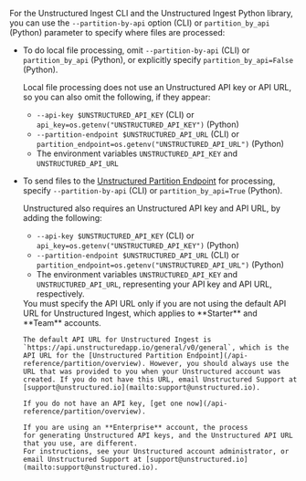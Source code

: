 For the Unstructured Ingest CLI and the Unstructured Ingest Python library, you can use the `--partition-by-api` option (CLI) or `partition_by_api` (Python) parameter to specify where files are processed:

- To do local file processing, omit `--partition-by-api` (CLI) or `partition_by_api` (Python), or explicitly specify `partition_by_api=False` (Python).

  Local file processing does not use an Unstructured API key or API URL, so you can also omit the following, if they appear:

  - `--api-key $UNSTRUCTURED_API_KEY` (CLI) or `api_key=os.getenv("UNSTRUCTURED_API_KEY")` (Python)
  - `--partition-endpoint $UNSTRUCTURED_API_URL` (CLI) or `partition_endpoint=os.getenv("UNSTRUCTURED_API_URL")` (Python)
  - The environment variables `UNSTRUCTURED_API_KEY` and `UNSTRUCTURED_API_URL`

- To send files to the [Unstructured Partition Endpoint](/api-reference/partition/overview) for processing, specify `--partition-by-api` (CLI) or `partition_by_api=True` (Python). 

  Unstructured also requires an Unstructured API key and API URL, by adding the following:

  - `--api-key $UNSTRUCTURED_API_KEY` (CLI) or `api_key=os.getenv("UNSTRUCTURED_API_KEY")` (Python)
  - `--partition-endpoint $UNSTRUCTURED_API_URL` (CLI) or `partition_endpoint=os.getenv("UNSTRUCTURED_API_URL")` (Python)
  - The environment variables `UNSTRUCTURED_API_KEY` and `UNSTRUCTURED_API_URL`, representing your API key and API URL, respectively.

  <Note>
      You must specify the API URL only if you are not using the default API URL for Unstructured Ingest, which applies to **Starter** and **Team** accounts.

      The default API URL for Unstructured Ingest is `https://api.unstructuredapp.io/general/v0/general`, which is the API URL for the [Unstructured Partition Endpoint](/api-reference/partition/overview). However, you should always use the URL that was provided to you when your Unstructured account was created. If you do not have this URL, email Unstructured Support at [support@unstructured.io](mailto:support@unstructured.io).

      If you do not have an API key, [get one now](/api-reference/partition/overview).

      If you are using an **Enterprise** account, the process 
      for generating Unstructured API keys, and the Unstructured API URL that you use, are different. 
      For instructions, see your Unstructured account administrator, or   email Unstructured Support at [support@unstructured.io](mailto:support@unstructured.io).
  </Note>